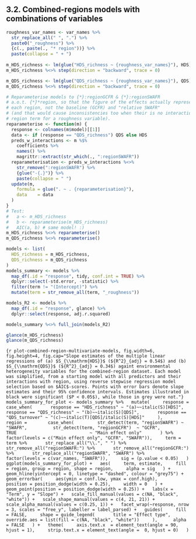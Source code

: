 ## 3.2. Combined-regions models with combinations of variables

```r
roughness_var_names <- var_names %>%
  str_replace_all(" ", ".") %>%
  paste0("_roughness") %>%
  {c(., paste(., "* region"))} %>%
  paste(collapse = " + ")
  
m_HDS_richness <- lm(glue("HDS_richness ~ {roughness_var_names}"), HDS)
m_HDS_richness %<>% step(direction = "backward", trace = 0)

m_QDS_richness <- lm(glue("QDS_richness ~ {roughness_var_names}"), QDS)
m_QDS_richness %<>% step(direction = "backward", trace = 0)
```

```r
# Reparameterise models to {*}:regionGCFR & {*}:regionSWAFR
# a.o.t. {*}*region, so that the figure of the effects actually represents
# each region, not the baseline (GCFR) and "relative SWAFR"
# (and that would cause inconsistencies too when their is no interaction with
# region term for a roughness variable).
reparameterise <- function(m) {
  response <- colnames(m$model)[[1]]
  data <- if (response == "QDS_richness") QDS else HDS
  preds_w_interactions <- m %$%
    coefficients %>%
    names() %>%
    magrittr::extract(str_which(., ":regionSWAFR"))
  reparameterisation <- preds_w_interactions %<>%
    str_remove(":regionSWAFR") %>%
    {glue("-{.}")} %>%
    paste(collapse = " ")
  update(m,
    formula = glue(". ~ . {reparameterisation}"),
    data    = data
  )
}
# Test:
#   a <- m_HDS_richness
#   b <- reparameterise(m_HDS_richness)
#   AIC(a, b) # same model! :)
m_HDS_richness %<>% reparameterise()
m_QDS_richness %<>% reparameterise()
```

```r
models <- list(
  HDS_richness = m_HDS_richness,
  QDS_richness = m_QDS_richness
)
models_summary <- models %>%
  map_df(.id = "response", tidy, conf.int = TRUE) %>%
  dplyr::select(-std.error, -statistic) %>%
  filter(term != "(Intercept)") %>%
  mutate(term = str_remove_all(term, "_roughness"))

models_R2 <- models %>%
  map_df(.id = "response", glance) %>%
  dplyr::select(response, adj.r.squared)

models_summary %<>% full_join(models_R2)
```

```r
glance(m_HDS_richness)
glance(m_QDS_richness)
```

```{r plot-combined-region-multivariate-models, fig.width=6, fig.height=4, fig.cap="Slope estimates of the multiple linear regressions of (a) $S_{\\mathrm{HDS}}$ (${R^2}_{adj} = 0.54$) and (b) $S_{\\mathrm{QDS}}$ (${R^2}_{adj} = 0.34$) againt environmental heterogeneity variables for the combined-region dataset. Each model was simplified, from a starting model with all predictors and their interactions with region, using reverse stepwise regression model selection based on $AIC$-scores. Points with error bars denote slope estimates and their 95% confidence intervals. Estimates illustrated in black were significant ($P < 0.05$), while those in grey were not."}
models_summary_for_plot <- models_summary %>%
  mutate(
    response = case_when(
      response == "HDS_richness" ~ "(a)~~italic(S)[HDS]",
      response == "QDS_richness" ~ "(b)~~italic(S)[QDS]",
      response == "QDS_turnover" ~ "(c)~~italic(T)[QDS]/italic(S)[HDS]"
    ),
    region = 
      case_when(
        str_detect(term, "regionSWAFR") ~ "SWAFR", 
        str_detect(term, "regionGCFR")  ~ "GCFR",
        TRUE                            ~ "Main effect only"
      ) %>%
      factor(levels = c("Main effect only", "GCFR", "SWAFR")),
    term = term %>%
      str_replace_all("\\.", " ") %>%
      str_remove_all("regionSWAFR:") %>%
      str_remove_all("regionGCFR:") %>%
      str_replace_all("regionSWAFR", "SWAFR") %>%
      factor(levels = c(var_names, "SWAFR")),
    sig = (p.value < 0.05)
  )
ggplot(models_summary_for_plot) +
  aes(
    term, estimate,
    fill = region, group = region, shape = region,
    alpha = sig
  ) +
  geom_hline(yintercept = 0, linetype = "dashed", colour = "grey75") +
  geom_errorbar(
    aes(ymin = conf.low, ymax = conf.high),
    position = position_dodge(width = 0.25),
    width = 0
  ) +
  geom_point(position = position_dodge(width = 0.25)) +
  labs(x = "Term", y = "Slope") +
  scale_fill_manual(values = c(NA, "black", "white")) +
  scale_shape_manual(values = c(4, 21, 21)) +
  scale_alpha_manual(values = c(0.25, 1)) +
  facet_wrap(~response, nrow = 3, scales = "free_y", labeller = label_parsed) +
  guides(
    fill = FALSE,
    shape = guide_legend(
      title = "Effect type",
      override.aes = list(fill = c(NA, "black", "white"))
    ), 
    alpha = FALSE
  ) +
  theme(
    axis.text.x  = element_text(angle = 90, hjust = 1),
    strip.text.x = element_text(angle =  0, hjust = 0)
  )
```
